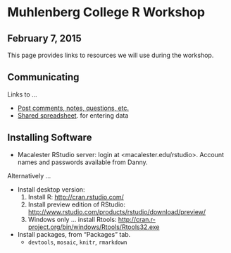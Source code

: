 # Muhlenberg College R Workshop

## February 7, 2015

This page provides links to resources we will use during the workshop.


## Communicating

Links to ...

* [Post comments, notes, questions, etc.](https://docs.google.com/document/d/1krVU4GJiodgPpcCFhkYNvpM_IrApj9MY0rw7bYryChc/edit?usp=sharing)
* [Shared spreadsheet](https://docs.google.com/spreadsheets/d/13Drvam0AEN2YMhEgUebYF92azPzTK36NnR076N-C8pg/edit?usp=sharing). for entering data

## Installing Software

* Macalester RStudio server: login at <macalester.edu/rstudio>.  Account names and passwords available from Danny. 

Alternatively ...   

* Install desktop version: 
    1. Install R: <http://cran.rstudio.com/>
    2. Install preview edition of RStudio: <http://www.rstudio.com/products/rstudio/download/preview/>
    3. Windows only ... install Rtools: <http://cran.r-project.org/bin/windows/Rtools/Rtools32.exe>
* Install packages, from "Packages" tab.
    * `devtools`, `mosaic`, `knitr`, `rmarkdown`








